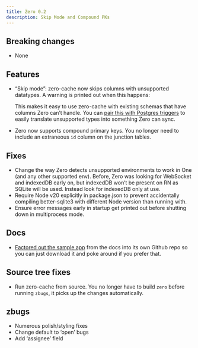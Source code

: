 ```yaml
---
title: Zero 0.2
description: Skip Mode and Compound PKs
---
```


## Breaking changes

- None

## Features

- “Skip mode”: zero-cache now skips columns with unsupported datatypes. A warning is printed out when this happens:
    
  <ImageLightbox src="/images/release-notes/0.2/skip-mode.png" alt="Skip mode warning" />
    
  This makes it easy to use zero-cache with existing schemas that have columns Zero can’t handle. You can [pair this with Postgres triggers](/docs/reference/supported-postgres-features#column-types) to easily translate unsupported types into something Zero can sync.
    
- Zero now supports compound primary keys. You no longer need to include an extraneous `id` column on the junction tables.

## Fixes

- Change the way Zero detects unsupported environments to work in One (and any other supported env). Before, Zero was looking for WebSocket and indexedDB early on, but indexedDB won’t be present on RN as SQLite will be used. Instead look for indexedDB only at use.
- Require Node v20 explicitly in package.json to prevent accidentally compiling better-sqlite3 with different Node version than running with.
- Ensure error messages early in startup get printed out before shutting down in multiprocess mode.

## Docs

- [Factored out the sample app](https://github.com/rocicorp/my-first-zapp) from the docs into its own Github repo so you can just download it and poke around if you prefer that.

## Source tree fixes

- Run zero-cache from source. You no longer have to build `zero` before running `zbugs`, it picks up the changes automatically.

## zbugs

- Numerous polish/styling fixes
- Change default to ‘open’ bugs
- Add ‘assignee’ field